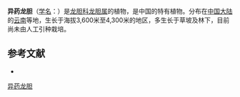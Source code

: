{{Speciesbox
| name = 异药龙胆
| status = 
| status_system = 
| image =
| genus = Gentiana
| species = anisostemon
| authority = Marq.
}}

'''异药龙胆'''（[[学名|学名]]：{{lang|la|''Gentiana anisostemon''}}）是[[龙胆科|龙胆科]][[龙胆属|龙胆属]]的植物，是中国的特有植物。分布在[[中国大陆|中国大陆]]的[[云南|云南]]等地，生长于海拔3,600米至4,300米的地区，多生长于草坡及林下，目前尚未由人工引种栽培。

== 参考文献 ==
<div class="references-small">
* {{cite web| url =http://www.bioinfo.cn/db05/KmzwSpecies.php?action=view&id=9482| title =异药龙胆| work =《中国高等植物数据库全库》| publisher =中国科学院微生物研究所| author =昆明植物研究所| accessdate =2009-02-24| deadurl =yes| archiveurl =https://web.archive.org/web/20160305072350/http://www.bioinfo.cn/db05/KmzwSpecies.php?action=view&id=9482| archivedate =2016-03-05}}
</div>
{{Taxonbar|from=Q11066148}}

[[Category:龙胆属|异药龙胆]]


{{植物小作品}}